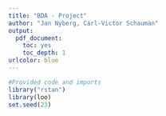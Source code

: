 ```yaml
---
title: "BDA - Project"
author: "Jan Nyberg, Carl-Victor Schauman"
output: 
  pdf_document: 
    toc: yes
    toc_depth: 1
urlcolor: blue
---
```

\newpage

```r
#Provided code and imports
library("rstan")
library(loo)
set.seed(23)
```
